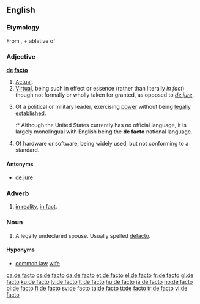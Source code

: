 {{also|defacto}}
==English==
{{wikipedia}}

===Etymology===
From {{etyl|la|en}} {{term|de facto|lang=la}}, {{term|de|lang=la||from}} + ablative of {{term|factum||lang=la|fact, deed, act}}

===Adjective===
'''[[de]] [[facto]]'''

# [[actual|Actual]].
# [[virtual|Virtual]], being such in effect or essence (rather than literally ''in fact'') though not formally or wholly taken for granted, as opposed to ''[[de jure]]''.
# {{context|politics|military}} Of a political or military leader, exercising [[power]] without being [[legally]] [[establish]]ed.
#:* Although the United States currently has no official language, it is largely monolingual with English being the '''de facto''' national language.
# {{context|computing}} Of hardware or software, being widely used, but not conforming to a standard.

====Antonyms====
* [[de jure]]

===Adverb===
{{en-adv|pos=[[de]] [[facto]]|-}}

# {{context|modal}} [[in reality]], [[in fact]].

===Noun===
{{en-noun|sg=[[de]] [[facto]]}}

# {{Australia}} A legally undeclared spouse. Usually spelled [[defacto]].

====Hyponyms====
* {{sense|legally undeclared spouse}} [[common law]] [[wife]]

[[ca:de facto]]
[[cs:de facto]]
[[da:de facto]]
[[et:de facto]]
[[el:de facto]]
[[fr:de facto]]
[[gl:de facto]]
[[ku:de facto]]
[[lv:de facto]]
[[lt:de facto]]
[[hu:de facto]]
[[ja:de facto]]
[[no:de facto]]
[[pl:de facto]]
[[fi:de facto]]
[[sv:de facto]]
[[ta:de facto]]
[[tt:de facto]]
[[tr:de facto]]
[[vi:de facto]]
